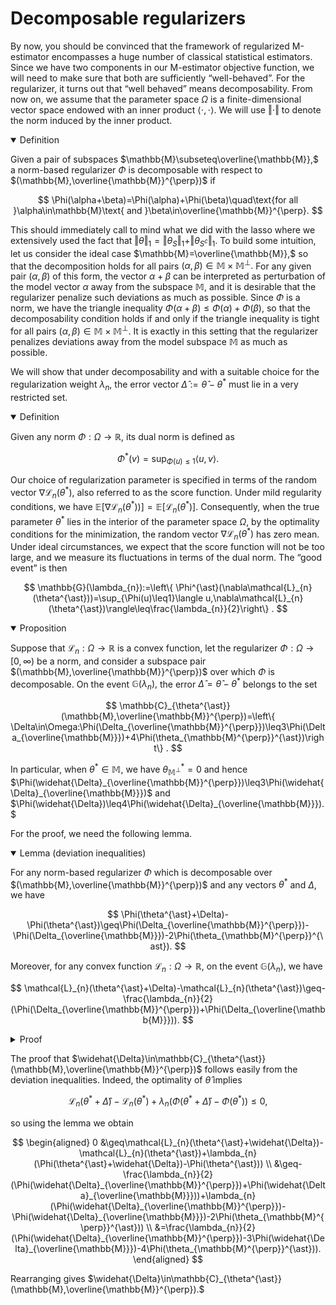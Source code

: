 
# Decomposable regularizers

By now, you should be convinced that the framework of regularized M-estimator encompasses a huge number of classical statistical estimators. Since we have two components in our M-estimator objective function, we will need to make sure that both are sufficiently “well-behaved”. For the regularizer, it turns out that “well behaved” means decomposability. From now on, we assume that the parameter space $\Omega$ is a finite-dimensional vector space endowed with an inner product $\langle\cdot,\cdot\rangle .$ We will use $\Vert\cdot\Vert$ to denote the norm induced by the inner product. 

<details open>
<summary>Definition</summary>

Given a pair of subspaces $\mathbb{M}\subseteq\overline{\mathbb{M}},$ a norm-based regularizer $\Phi$ is decomposable with respect to $(\mathbb{M},\overline{\mathbb{M}}^{\perp})$ if

$$
\Phi(\alpha+\beta)=\Phi(\alpha)+\Phi(\beta)\quad\text{for all }\alpha\in\mathbb{M}\text{ and }\beta\in\overline{\mathbb{M}}^{\perp}.
$$

</details>

<Callout type="info">

This should immediately call to mind what we did with the lasso where we extensively used the fact that $\Vert\theta\Vert_{1}=\Vert\theta_{S}\Vert_{1}+\Vert\theta_{S^{c}}\Vert_{1}.$ To build some intuition, let us consider the ideal case $\mathbb{M}=\overline{\mathbb{M}},$ so that the decomposition holds for all pairs $(\alpha,\beta)\in\mathbb{M}\times\mathbb{M}^{\perp}.$ For any given pair $(\alpha,\beta)$ of this form, the vector $\alpha+\beta$ can be interpreted as perturbation of the model vector $\alpha$ away from the subspace $\mathbb{M},$ and it is desirable that the regularizer penalize such deviations as much as possible. Since $\Phi$ is a norm, we have the triangle inequality $\Phi(\alpha+\beta)\leq\Phi(\alpha)+\Phi(\beta),$ so that the decomposability condition holds if and only if the triangle inequality is tight for all pairs $(\alpha,\beta)\in\mathbb{M}\times\mathbb{M}^{\perp}.$ It is exactly in this setting that the regularizer penalizes deviations away from the model subspace $\mathbb{M}$ as much as possible.
</Callout>

We will show that under decomposability and with a suitable choice for the regularization weight $\lambda_{n},$ the error vector $\widehat{\Delta} :=\widehat{\theta}-\theta^{\ast}$ must lie in a very restricted set. 

<details open>
<summary>Definition</summary>

Given any norm $\Phi:\Omega\to\mathbb{R},$ its dual norm is defined as

$$
\Phi^{\ast}(v)=\sup_{\Phi(u)\leq1}\langle u,v\rangle.
$$

</details>


Our choice of regularization parameter is specified in terms of the random vector $\nabla\mathcal{L}_{n}(\theta^{\ast}),$ also referred to as the score function. Under mild regularity conditions, we have $\mathbb{E}[\nabla\mathcal{L}_{n}(\theta^{\ast}))]=\mathbb{E}[\mathcal{L}_{n}(\theta^{\ast})].$ Consequently, when the true parameter $\theta^{\ast}$ lies in the interior of the parameter space $\Omega,$ by the optimality conditions for the minimization, the random vector $\nabla\mathcal{L}_{n}(\theta^{\ast})$ has zero mean. Under ideal circumstances, we expect that the score function will not be too large, and we measure its fluctuations in terms of the dual norm. The “good event” is then

$$
\mathbb{G}(\lambda_{n}):=\left\{ \Phi^{\ast}(\nabla\mathcal{L}_{n}(\theta^{\ast}))=\sup_{\Phi(u)\leq1}\langle u,\nabla\mathcal{L}_{n}(\theta^{\ast})\rangle\leq\frac{\lambda_{n}}{2}\right\} .
$$

<details open>
<summary>Proposition</summary>

Suppose that $\mathcal{L}_{n}:\Omega\to\mathbb{R}$ is a convex function, let the regularizer $\Phi:\Omega\to[0,\infty)$ be a norm, and consider a subspace pair $(\mathbb{M},\overline{\mathbb{M}}^{\perp})$ over which $\Phi$ is decomposable. On the event $\mathbb{G}(\lambda_{n}),$ the error $\widehat{\Delta}=\widehat{\theta}-\theta^{\ast}$ belongs to the set

$$
\mathbb{C}_{\theta^{\ast}}(\mathbb{M},\overline{\mathbb{M}}^{\perp})=\left\{ \Delta\in\Omega:\Phi(\Delta_{\overline{\mathbb{M}}^{\perp}})\leq3\Phi(\Delta_{\overline{\mathbb{M}}})+4\Phi(\theta_{\mathbb{M}^{\perp}}^{\ast})\right\} .
$$

In particular, when $\theta^{\ast}\in\mathbb{M},$ we have $\theta_{\mathbb{M}^{\perp}}^{\ast}=0$ and hence $\Phi(\widehat{\Delta}_{\overline{\mathbb{M}}^{\perp}})\leq3\Phi(\widehat{\Delta}_{\overline{\mathbb{M}}})$ and $\Phi(\widehat{\Delta})\leq4\Phi(\widehat{\Delta}_{\overline{\mathbb{M}}}).$
</details>



For the proof, we need the following lemma.

<details open>
<summary>Lemma (deviation inequalities)</summary>

For any norm-based regularizer $\Phi$ which is decomposable over $(\mathbb{M},\overline{\mathbb{M}}^{\perp})$ and any vectors $\theta^{\ast}$ and $\Delta ,$ we have

$$
\Phi(\theta^{\ast}+\Delta)-\Phi(\theta^{\ast})\geq\Phi(\Delta_{\overline{\mathbb{M}}^{\perp}})-\Phi(\Delta_{\overline{\mathbb{M}}})-2\Phi(\theta_{\mathbb{M}^{\perp}}^{\ast}).
$$

Moreover, for any convex function $\mathcal{L}_{n}:\Omega\to\mathbb{R},$ on the event $\mathbb{G}(\lambda_{n}),$ we have

$$
\mathcal{L}_{n}(\theta^{\ast}+\Delta)-\mathcal{L}_{n}(\theta^{\ast})\geq-\frac{\lambda_{n}}{2}(\Phi(\Delta_{\overline{\mathbb{M}}^{\perp}})+\Phi(\Delta_{\overline{\mathbb{M}}})).
$$

</details>


<details>
<summary>Proof</summary>

Since $\Phi(\theta^{\ast}+\Delta)=\Phi(\theta_{\mathbb{M}}^{\ast}+\theta_{\mathbb{M}}^{\ast}+\Delta_{\overline{\mathbb{M}}}+\Delta_{\overline{\mathbb{M}}^{\perp}}),$ applying the triangle inequality yields

$$
\begin{aligned}
\Phi(\theta^{\ast}+\Delta) &\geq\Phi(\theta_{\mathbb{M}}^{\ast}+\Delta_{\overline{\mathbb{M}}^{\perp}})-\Phi(\theta_{\mathbb{M}^{\perp}}^{\ast}+\Delta_{\overline{\mathbb{M}}}) \\

&\geq\Phi(\theta_{\mathbb{M}}^{\ast}+\Delta_{\overline{\mathbb{M}}^{\perp}})-\Phi(\theta_{\mathbb{M}^{\perp}}^{\ast})-\Phi(\Delta_{\overline{\mathbb{M}}}).
\end{aligned}
$$

By decomposability, we have $\Phi(\theta_{\mathbb{M}}^{\ast}+\Delta_{\overline{\mathbb{M}}^{\perp}})=\Phi(\theta_{\mathbb{M}}^{\ast})+\Phi(\Delta_{\overline{\mathbb{M}}^{\perp}}),$ so that

$$
\Phi(\theta^{\ast}+\Delta)\geq\Phi(\theta_{\mathbb{M}}^{\ast})+\Phi(\Delta_{\overline{\mathbb{M}}^{\perp}})-\Phi(\theta_{\mathbb{M}^{\perp}}^{\ast})-\Phi(\Delta_{\overline{\mathbb{M}}}).
$$

By the triangle inequality, we have $\Phi(\theta^{\ast})\leq\Phi(\theta_{\mathbb{M}}^{\ast})+\Phi(\theta_{\mathbb{M}^{\perp}}^{\ast}),$ so we obtain

$$
\begin{aligned}
\Phi(\theta^{\ast}+\Delta)-\Phi(\theta^{\ast})	&\geq\Phi(\theta_{\mathbb{M}}^{\ast})+\Phi(\Delta_{\overline{\mathbb{M}}^{\perp}})-\Phi(\theta_{\mathbb{M}^{\perp}}^{\ast})-\Phi(\Delta_{\overline{\mathbb{M}}})-(\Phi(\theta_{\mathbb{M}}^{\ast})+\Phi(\theta_{\mathbb{M}^{\perp}}^{\ast})) \\
	&=\Phi(\Delta_{\overline{\mathbb{M}}^{\perp}})-\Phi(\Delta_{\overline{\mathbb{M}}})-2\Phi(\theta_{\mathbb{M}^{\perp}}^{\ast}),
\end{aligned}
$$

which yields the first claim. For the second claim, using the convexity of $\mathcal{L}_{n},$ we have

$$
\mathcal{L}_{n}(\theta^{\ast}+\Delta)-\mathcal{L}_{n}(\theta^{\ast})\geq\langle\nabla\mathcal{L}_{n}(\theta^{\ast}),\Delta\rangle\geq-|\langle\nabla\mathcal{L}_{n}(\theta^{\ast}),\Delta\rangle|.
$$

Applying Holder's inequality with the regularizer and its dual, we have

$$
|\langle\nabla\mathcal{L}_{n}(\theta^{\ast}),\Delta\rangle|\leq\Phi^{\ast}(\nabla\mathcal{L}_{n}(\theta^{\ast}))\Phi(\Delta)\leq\frac{\lambda_{n}}{2}[\Phi(\Delta_{\overline{\mathbb{M}}^{\perp}})+\Phi(\Delta_{\overline{\mathbb{M}}})]
$$

where the final step uses the triangle inequality on $\Phi(\Delta)$ and assumption that $\mathbb{G}(\lambda_{n})$ holds. 

</details>


The proof that $\widehat{\Delta}\in\mathbb{C}_{\theta^{\ast}}(\mathbb{M},\overline{\mathbb{M}}^{\perp})$ follows easily from the deviation inequalities. Indeed, the optimality of $\widehat{\theta}$ implies

$$
\mathcal{L}_{n}(\theta^{\ast}+\widehat{\Delta})-\mathcal{L}_{n}(\theta^{\ast})+\lambda_{n}(\Phi(\theta^{\ast}+\widehat{\Delta})-\Phi(\theta^{\ast}))\leq0,
$$

so using the lemma we obtain

$$
\begin{aligned}
0 &\geq\mathcal{L}_{n}(\theta^{\ast}+\widehat{\Delta})-\mathcal{L}_{n}(\theta^{\ast})+\lambda_{n}(\Phi(\theta^{\ast}+\widehat{\Delta})-\Phi(\theta^{\ast})) \\
	&\geq-\frac{\lambda_{n}}{2}(\Phi(\widehat{\Delta}_{\overline{\mathbb{M}}^{\perp}})+\Phi(\widehat{\Delta}_{\overline{\mathbb{M}}}))+\lambda_{n}(\Phi(\widehat{\Delta}_{\overline{\mathbb{M}}^{\perp}})-\Phi(\widehat{\Delta}_{\overline{\mathbb{M}}})-2\Phi(\theta_{\mathbb{M}^{\perp}}^{\ast})) \\
	&=\frac{\lambda_{n}}{2}(\Phi(\widehat{\Delta}_{\overline{\mathbb{M}}^{\perp}})-3\Phi(\widehat{\Delta}_{\overline{\mathbb{M}}})-4\Phi(\theta_{\mathbb{M}^{\perp}}^{\ast})).
\end{aligned}
$$

Rearranging gives $\widehat{\Delta}\in\mathbb{C}_{\theta^{\ast}}(\mathbb{M},\overline{\mathbb{M}}^{\perp}).$
